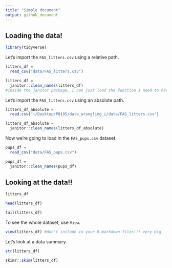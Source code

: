 ```yaml
---
title: "Simple document"
output: github_document
---
```


## Loading the data!

```r
library(tidyverse)
```


Let's import the `FAS_litters.csv` using a relative path. 

```r
litters_df = 
  read_csv("data/FAS_litters.csv")

litters_df = 
  janitor::clean_names(litters_df)
#inside the janitor package, I can just load the function I need to have (and not all the others)
```

Let's import the `FAS_litters.csv` using an absolute path. 

```r
litters_df_absolute = 
  read.csv("~/Desktop/P8105/data_wrangling_i/data/FAS_litters.csv")

litters_df_absolute = 
  janitor::clean_names(litters_df_absolute)
```

Now we're going to load in the `FAS_pups.csv` dataset. 

```r
pups_df = 
  read_csv("data/FAS_pups.csv")

pups_df = 
  janitor::clean_names(pups_df)
```

## Looking at the data!!

```r
litters_df

head(litters_df)

tail(litters_df)
```

To see the whole dataset, use `View`. 

```r
view(litters_df) #don't include in your R markdown files!!! very big. 
```

Let's look at a data summary.
```r
str(litters_df)

skimr::skim(litters_df)
```

